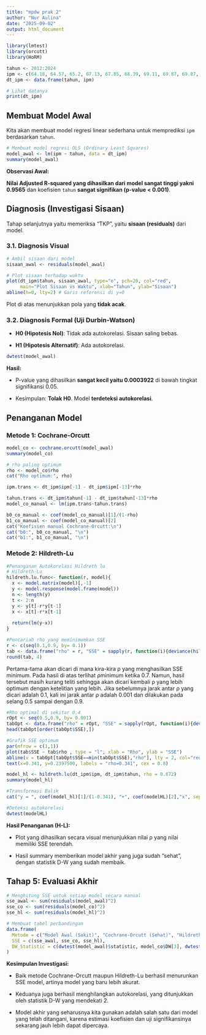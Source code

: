---
title: "mpdw prak 2"
author: "Nur Aulina"
date: "2025-09-02"
output: html_document
---

```{r}
library(lmtest)
library(orcutt) 
library(HoRM)   
```
```{r}
tahun <- 2012:2024
ipm <- c(64.18, 64.57, 65.2, 67.13, 67.85, 68.39, 69.11, 69.87, 69.87, 70.12, 70.85, 71.45, 71.99)
dt_ipm <- data.frame(tahun, ipm)

# Lihat datanya
print(dt_ipm)
```


## Membuat Model Awal 
Kita akan membuat model regresi linear sederhana untuk memprediksi `ipm` berdasarkan `tahun`. 

```{r}
# Membuat model regresi OLS (Ordinary Least Squares)
model_awal <- lm(ipm ~ tahun, data = dt_ipm)
summary(model_awal)
```
**Observasi Awal:**

**Nilai Adjusted R-squared yang dihasilkan dari model sangat tinggi yakni 0.9565** dan koefisien `tahun` **sangat signifikan (p-value \< 0.001)**.

## Diagnosis (Investigasi Sisaan)

Tahap selanjutnya yaitu memeriksa "TKP", yaitu **sisaan (residuals)** dari model.

### 3.1. Diagnosis Visual

```{r}
# Ambil sisaan dari model
sisaan_awal <- residuals(model_awal)

# Plot sisaan terhadap waktu
plot(dt_ipm$tahun, sisaan_awal, type="o", pch=20, col="red",
     main="Plot Sisaan vs Waktu", xlab="Tahun", ylab="Sisaan")
abline(h=0, lty=2) # Garis referensi di y=0
```
Plot di atas menunjukkan pola yang **tidak acak**.

### 3.2. Diagnosis Formal (Uji Durbin-Watson)

-   **H0 (Hipotesis Nol)**: Tidak ada autokorelasi. Sisaan saling bebas.

-   **H1 (Hipotesis Alternatif)**: Ada autokorelasi.

```{r}
dwtest(model_awal)
```

**Hasil:**

-   P-value yang dihasilkan **sangat kecil yaitu 0.0003922** di bawah tingkat signifikansi 0.05.

-   Kesimpulan: **Tolak H0**. Model **terdeteksi autokorelasi**.

## Penanganan Model

### Metode 1: Cochrane-Orcutt

```{r}
model_co <- cochrane.orcutt(model_awal)
summary(model_co)

# rho paling optimum
rho <- model_co$rho
cat("Rho optimum:", rho)
```


```{r}
ipm.trans <- dt_ipm$ipm[-1] - dt_ipm$ipm[-13]*rho

tahun.trans <- dt_ipm$tahun[-1] - dt_ipm$tahun[-13]*rho
model_co_manual <- lm(ipm.trans~tahun.trans)

b0_co_manual <- coef(model_co_manual)[1]/(1-rho)
b1_co_manual <- coef(model_co_manual)[2]
cat("Koefisien manual Cochrane-Orcutt:\n")
cat("b0:", b0_co_manual, "\n")
cat("b1:", b1_co_manual, "\n")
```

### Metode 2: Hildreth-Lu

```{r}
#Penanganan Autokorelasi Hildreth lu
# Hildreth-Lu
hildreth.lu.func<- function(r, model){
  x <- model.matrix(model)[,-1]
  y <- model.response(model.frame(model))
  n <- length(y)
  t <- 2:n
  y <- y[t]-r*y[t-1]
  x <- x[t]-r*x[t-1]
  
  return(lm(y~x))
}

#Pencariab rho yang meminimumkan SSE
r <- c(seq(0.1,0.9, by= 0.1))
tab <- data.frame("rho" = r, "SSE" = sapply(r, function(i){deviance(hildreth.lu.func(i, model_awal))}))
round(tab, 4)
```
Pertama-tama akan dicari di mana kira-kira ρ yang menghasilkan SSE minimum. Pada hasil di atas terlihat ρminimum ketika 0.7. Namun, hasil tersebut masih kurang teliti sehingga akan dicari kembali ρ yang lebih optimum dengan ketelitian yang lebih. Jika sebelumnya jarak antar ρ
 yang dicari adalah 0.1, kali ini jarak antar ρ adalah 0.001 dan dilakukan pada selang 0.5 sampai dengan 0.9.

```{r}
#Rho optimal di sekitar 0.4
rOpt <- seq(0.5,0.9, by= 0.001)
tabOpt <- data.frame("rho" = rOpt, "SSE" = sapply(rOpt, function(i){deviance(hildreth.lu.func(i, model_awal))}))
head(tabOpt[order(tabOpt$SSE),])
```

```{r}
#Grafik SSE optimum
par(mfrow = c(1,1))
plot(tab$SSE ~ tab$rho , type = "l", xlab = "Rho", ylab = "SSE")
abline(v = tabOpt[tabOpt$SSE==min(tabOpt$SSE),"rho"], lty = 2, col="red",lwd=2)
text(x=0.341, y=0.2397500, labels = "rho=0.341", cex = 0.8)
```

```{r}
model_hl <- hildreth.lu(dt_ipm$ipm, dt_ipm$tahun, rho = 0.672)
summary(model_hl)
```

```{r}
#Transformasi Balik
cat("y = ", coef(model_hl)[1]/(1-0.341), "+", coef(modelHL)[2],"x", sep = "")
```
```{r}
#Deteksi autokorelasi
dwtest(modelHL)
```
**Hasil Penanganan (H-L):**

-   Plot yang dihasilkan secara visual menunjukkan nilai ρ yang nilai memiliki SSE terendah.

-   Hasil summary memberikan model akhir yang juga sudah "sehat", dengan statistik D-W yang sudah membaik.

## Tahap 5: Evaluasi Akhir

```{r}
# Menghitung SSE untuk setiap model secara manual
sse_awal <- sum(residuals(model_awal)^2)
sse_co <- sum(residuals(model_co)^2)
sse_hl <- sum(residuals(model_hl)^2)

# Membuat tabel perbandingan
data.frame(
  Metode = c("Model Awal (Sakit)", "Cochrane-Orcutt (Sehat)", "Hildreth-Lu (Sehat)"),
  SSE = c(sse_awal, sse_co, sse_hl),
  DW_Statistic = c(dwtest(model_awal)$statistic, model_co$DW[3], dwtest(model_hl)$statistic)
)

```
**Kesimpulan Investigasi:**

-   Baik metode Cochrane-Orcutt maupun Hildreth-Lu berhasil menurunkan SSE model, artinya model yang baru lebih akurat.

-   Keduanya juga berhasil menghilangkan autokorelasi, yang ditunjukkan oleh statistik D-W yang mendekati 2.

-   Model akhir yang seharusnya kita gunakan adalah salah satu dari model yang telah ditangani, karena estimasi koefisien dan uji signifikansinya sekarang jauh lebih dapat dipercaya.


